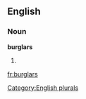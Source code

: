 
==English==

===Noun===
'''burglars'''

# {{plural of|[[burglar]]}}

[[Category:English plurals]]

[[fr:burglars]]
